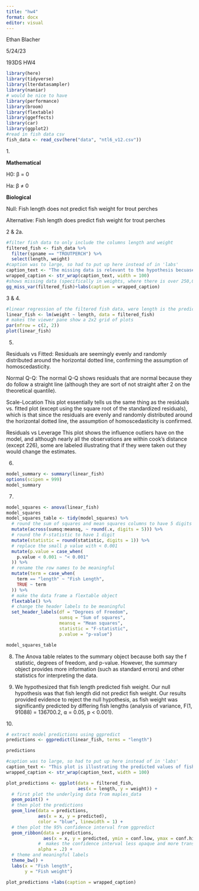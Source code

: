 ```yaml
---
title: "hw4"
format: docx
editor: visual
---
```


Ethan Blacher

5/24/23

193DS HW4

```r
library(here)
library(tidyverse)
library(lterdatasampler)
library(naniar)
# would be nice to have
library(performance)
library(broom)
library(flextable)
library(ggeffects)
library(car)
library(ggplot2)
#read in fish data csv
fish_data <- read_csv(here("data", "ntl6_v12.csv"))
```

1\.

**Mathematical**

H0: β = 0

Ha: β ≠ 0

**Biological**

Null: Fish length does not predict fish weight for trout perches

Alternative: Fish length does predict fish weight for trout perches

2 & 2a.

```r
#filter fish data to only include the columns length and weight
filtered_fish <- fish_data %>%
  filter(spname == "TROUTPERCH") %>%
  select(length, weight)
#caption was to large, so had to put up here instead of in 'labs'
caption_text <- "The missing data is relevant to the hypothesis becuase it shows that weights has lots of missing data, which could introduce bias and affect the accuracy of the regression model."
wrapped_caption <- str_wrap(caption_text, width = 100)
#shows missing data (specifically in weights, where there is over 250,000 missing observations)
gg_miss_var(filtered_fish)+labs(caption = wrapped_caption) 
```

3 & 4.

```r
#linear regression of the filtered fish data, were length is the predictor and weight is the response
linear_fish <- lm(weight ~ length, data = filtered_fish)
# makes the viewer pane show a 2x2 grid of plots
par(mfrow = c(2, 2))
plot(linear_fish)
```

5.  

Residuals vs Fitted: Residuals are seemingly evenly and randomly distributed around the horizontal dotted line, confirming the assumption of homoscedasticity.

Normal Q-Q: The normal Q-Q shows residuals that are normal because they do follow a straight line (although they are sort of not straight after 2 on the theoretical quantile).

Scale-Location This plot essentially tells us the same thing as the residuals vs. fitted plot (except using the square root of the standardized residuals), which is that since the residuals are evenly and randomly distributed around the horizontal dotted line, the assumption of homoscedasticity is confirmed.

Residuals vs Leverage This plot shows the influence outliers have on the model, and although nearly all the observations are within cook's distance (except 226), some are labeled illustrating that if they were taken out they would change the estimates.

6.  

```r
model_summary <- summary(linear_fish)
options(scipen = 999)
model_summary

```

7.  

```r
model_squares <- anova(linear_fish)
model_squares
model_squares_table <- tidy(model_squares) %>% 
  # round the sum of squares and mean squares columns to have 5 digits (could be less)
  mutate(across(sumsq:meansq, ~ round(.x, digits = 5))) %>% 
  # round the F-statistic to have 1 digit
  mutate(statistic = round(statistic, digits = 1)) %>% 
  # replace the small p value with < 0.001
  mutate(p.value = case_when(
    p.value < 0.001 ~ "< 0.001"
  )) %>% 
  # rename the row names to be meaningful
  mutate(term = case_when(
    term == "length" ~ "Fish Length",
    TRUE ~ term
  )) %>% 
  # make the data frame a flextable object
  flextable() %>% 
  # change the header labels to be meaningful
  set_header_labels(df = "Degrees of Freedom", 
                    sumsq = "Sum of squares",
                    meansq = "Mean squares",
                    statistic = "F-statistic",
                    p.value = "p-value")

model_squares_table

```

8.  The Anova table relates to the summary object because both say the f statistic, degrees of freedom, and p-value. However, the summary object provides more information (such as standard errors) and other statistics for interpreting the data.

9.  We hypothesized that fish length predicted fish weight. Our null hypothesis was that fish length did not predict fish weight. Our results provided evidence to reject the null hypothesis, as fish weight was significantly predicted by differing fish lengths (analysis of variance, F(1, 91088) = 136700.2, ⍺ = 0.05, p \< 0.001).

10\.

```r
# extract model predictions using ggpredict
predictions <- ggpredict(linear_fish, terms = "length")

predictions

#caption was to large, so had to put up here instead of in 'labs'
caption_text <- "This plot is illustrating the predicted values of fish weight (assuming a certain fish length) within a 95% confidence level. The blue line shows the trend line for the correlation between the length and weight."
wrapped_caption <- str_wrap(caption_text, width = 100)

plot_predictions <- ggplot(data = filtered_fish, 
                           aes(x = length, y = weight)) +
  # first plot the underlying data from maples_data
  geom_point() +
  # then plot the predictions
  geom_line(data = predictions, 
            aes(x = x, y = predicted), 
            color = "blue", linewidth = 1) +
  # then plot the 95% confidence interval from ggpredict
  geom_ribbon(data = predictions, 
              aes(x = x, y = predicted, ymin = conf.low, ymax = conf.high), 
            #  makes the confidence interval less opaque and more transparent
            alpha = .2) +
  # theme and meaningful labels
  theme_bw() +
  labs(x = "Fish length",
       y = "Fish weight")

plot_predictions +labs(caption = wrapped_caption) 
```
